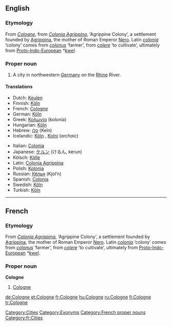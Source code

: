 {{see|cologne}}

==English==
{{wikipedia}}

===Etymology===
From {{F.}} ''[[#French|Cologne]]'', from {{L.}} ''[[Colonia Agrippina]]'', ‘Agrippine Colony’, a settlement founded by [[w:Agrippina the Younger|Agrippina]], the mother of Roman Emperor [[w:Nero|Nero]]. Latin ''[[colonia]]'' ‘colony’ comes from ''[[colonus]]'' ‘farmer’, from ''[[colere]]'' ‘to cultivate’, ultimately from [[Proto-Indo-European]] ''*[[kwel]]''.

===Proper noun===
{{en-proper noun}}

# A city in northwestern [[Germany]] on the [[Rhine]] River.

====Translations====
{{top}}
*Dutch: [[Keulen]] {{n}}
*Finnish: [[Köln]]
*French: [[#French|Cologne]] {{f}}
*German: [[Köln]] {{n}}
*Greek: [[Κολωνία]] (kolonía) {{f}}
*Hungarian: [[Köln]]
*Hebrew: [[קלן]] (Keln)
*Icelandic: [[Köln#Icelandic|Köln]] {{f}}, [[Kolni]] {{f}} (''archaic'')
{{mid}}
*Italian: [[Colonia]] {{f}}
*Japanese: [[ケルン]] (けるん, kerun)
*Kölsch: [[Kölle]] {{f}}
*Latin: [[Colonia Agrippina]] {{f}}
*Polish: [[Kolonia]] {{f}}
*Russian: [[Кёльн]] (Kjol’n) {{m}}
*Spanish: [[Colonia]] {{f}}
*Swedish: [[Köln]] {{c}}
*Turkish: [[Köln]]
{{bottom}}

[[Category:Cities]]
[[Category:Exonyms]]

----

==French==

===Etymology===
From {{L.|fr}} ''[[Colonia Agrippina]]'', ‘Agrippine Colony’, a settlement founded by [[w:Agrippina the Younger|Agrippina]], the mother of Roman Emperor [[w:Nero|Nero]]. Latin ''[[colonia]]'' ‘colony’ comes from ''[[colonus]]'' ‘farmer’, from ''[[colere]]'' ‘to cultivate’, ultimately from [[Proto-Indo-European]] ''*[[kwel]]''.

===Proper noun===
'''Cologne''' {{f}}

# [[#English|Cologne]]

[[Category:French proper nouns]]
[[Category:fr:Cities]]

[[de:Cologne]]
[[et:Cologne]]
[[fr:Cologne]]
[[hu:Cologne]]
[[ru:Cologne]]
[[fi:Cologne]]
[[tr:Cologne]]